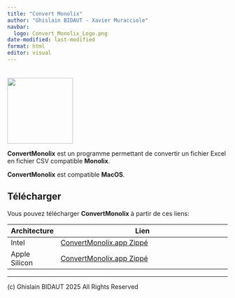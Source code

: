 ```yaml
---
title: "Convert Monolix"
author: "Ghislain BIDAUT - Xavier Muracciole"
navbar:
  logo: Convert_Monolix_Logo.png
date-modified: last-modified
format: html
editor: visual
---
```


<img src="Convert_Monolix_Logo.png" style="width:150px; margin-top:20px;">

**ConvertMonolix** est un programme permettant de convertir un fichier Excel en fichier CSV compatible **Monolix**.

**ConvertMonolix** est compatible **MacOS**.

## Télécharger

Vous pouvez télécharger **ConvertMonolix** à partir de ces liens:

| Architecture  | Lien                                                       |
|---------------|------------------------------------------------------------|
| Intel         | [ConvertMonolix.app Zippé](Apps/Intel_x86_64/ConvertMonolix.zip) |
| Apple Silicon | [ConvertMonolix.app Zippé](Apps/Arm64/ConvertMonolix.zip) |

------------------------------------------------------------------------

\(c\) Ghislain BIDAUT 2025 All Rights Reserved
